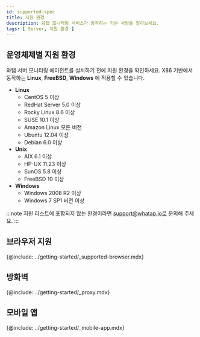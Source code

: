 ```yaml
---
id: supported-spec
title: 지원 환경
description: 와탭 모니터링 서비스가 동작하는 기본 사양을 알아보세요.
tags: [ Server, 지원 환경 ]
---
```


## 운영체제별 지원 환경

와탭 서버 모니터링 에이전트를 설치하기 전에 지원 환경을 확인하세요. X86 기반에서 동작하는 **Linux**, **FreeBSD**, **Windows** 에 적용할 수 있습니다.

<!-- * Rocky Linux 8 이상 -->

* **Linux**  
    * CentOS 5 이상
    * RedHat Server 5.0 이상
    * Rocky Linux 8.6 이상
    * SUSE 10.1 이상
    * Amazon Linux 모든 버전 
    * Ubuntu 12.04 이상
    * Debian 6.0 이상
* **Unix**  
    * AIX 6.1 이상
    * HP-UX 11.23 이상
    * SunOS 5.8 이상
    * FreeBSD 10 이상
* **Windows**    
    * Windows 2008 R2 이상
    * Windows 7 SP1 버전 이상

:::note
지원 리스트에 포함되지 않는 환경이라면 support@whatap.io로 문의해 주세요.
:::

## 브라우저 지원

{@include: ../getting-started/_supported-browser.mdx}  

## 방화벽

{@include: ../getting-started/_proxy.mdx}  

## 모바일 앱

{@include: ../getting-started/_mobile-app.mdx}  
